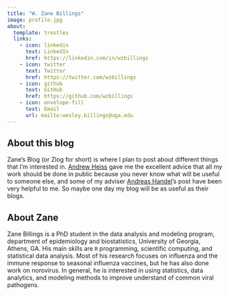 ```yaml
---
title: "W. Zane Billings"
image: profile.jpg
about:
  template: trestles
  links:
    - icon: linkedin
      text: LinkedIn
      href: https://linkedin.com/in/wzbillings
    - icon: twitter
      text: Twitter
      href: https://twitter.com/wzbillings
    - icon: github
      text: GitHub
      href: https://github.com/wzbillings
    - icon: envelope-fill
      text: Email
      url: mailto:wesley.billings@uga.edu
---
```


## About this blog

Zane's Blog (or Zlog for short) is where I plan to post about different things that I'm interested in. [Andrew Heiss](https://andrewheiss.com) gave me the excellent advice that all my work should be done in public because you never know what will be useful to someone else, and some of my adviser [Andreas Handel](https://andreashandel.com)'s post have been very helpful to me. So maybe one day my blog will be as useful as their blogs.

## About Zane

Zane Billings is a PhD student in the data analysis and modeling program,
department of epidemiology and biostatistics, University of Georgia, Athens,
GA. His main skills are `R` programming, scientific computing, and statistical
data analysis. Most of his research focuses on influenza and the immune
response to seasonal influenza vaccines, but he has also done work on norovirus.
In general, he is interested in using statistics, data analytics, and modeling
methods to improve understand of common viral pathogens.

